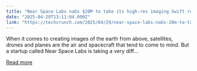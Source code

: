 ```yaml
---
title: "Near Space Labs nabs $20M to take its high-res imaging Swift robots into the stratosphere"
date: "2025-04-29T13:11:04.000Z"
link: "https://techcrunch.com/2025/04/29/near-space-labs-nabs-20m-to-take-its-high-res-imaging-swift-robots-into-the-stratosphere/"
---
```


When it comes to creating images of the earth from above, satellites, drones and planes are the air and spacecraft that tend to come to mind. But a startup called Near Space Labs is taking a very diff...

[Read more](https://techcrunch.com/2025/04/29/near-space-labs-nabs-20m-to-take-its-high-res-imaging-swift-robots-into-the-stratosphere/)
